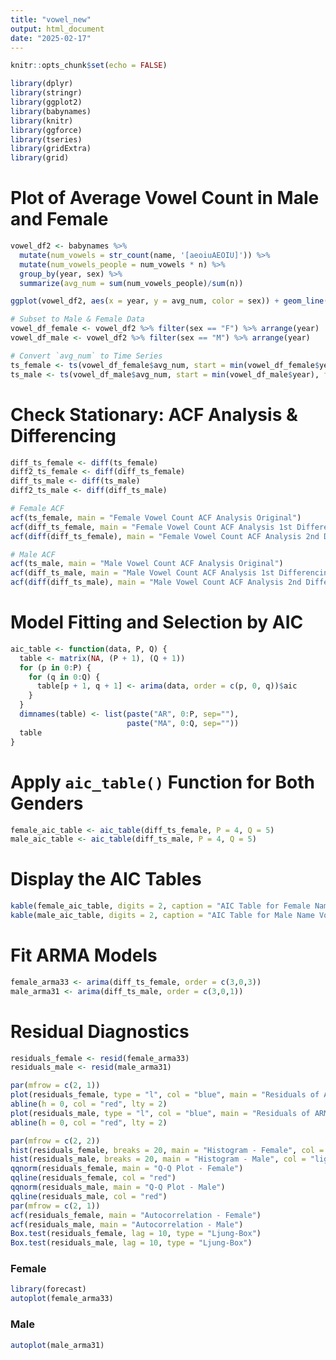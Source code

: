```yaml
---
title: "vowel_new"
output: html_document
date: "2025-02-17"
---
```


```r
knitr::opts_chunk$set(echo = FALSE)
```

```r
library(dplyr)
library(stringr)
library(ggplot2)
library(babynames)
library(knitr)
library(ggforce)
library(tseries)
library(gridExtra)
library(grid)
```
# Plot of Average Vowel Count in Male and Female
```r
vowel_df2 <- babynames %>%
  mutate(num_vowels = str_count(name, '[aeoiuAEOIU]')) %>%
  mutate(num_vowels_people = num_vowels * n) %>%
  group_by(year, sex) %>%
  summarize(avg_num = sum(num_vowels_people)/sum(n))

ggplot(vowel_df2, aes(x = year, y = avg_num, color = sex)) + geom_line()
```

```r
# Subset to Male & Female Data
vowel_df_female <- vowel_df2 %>% filter(sex == "F") %>% arrange(year)
vowel_df_male <- vowel_df2 %>% filter(sex == "M") %>% arrange(year)
```

```r
# Convert `avg_num` to Time Series
ts_female <- ts(vowel_df_female$avg_num, start = min(vowel_df_female$year), frequency = 1)
ts_male <- ts(vowel_df_male$avg_num, start = min(vowel_df_male$year), frequency = 1)
```

# Check Stationary: ACF Analysis & Differencing
```r
diff_ts_female <- diff(ts_female)
diff2_ts_female <- diff(diff_ts_female)
diff_ts_male <- diff(ts_male)
diff2_ts_male <- diff(diff_ts_male)
```

```r
# Female ACF
acf(ts_female, main = "Female Vowel Count ACF Analysis Original")
acf(diff_ts_female, main = "Female Vowel Count ACF Analysis 1st Differencing")
acf(diff(diff_ts_female), main = "Female Vowel Count ACF Analysis 2nd Differencing")
```

```r
# Male ACF
acf(ts_male, main = "Male Vowel Count ACF Analysis Original")
acf(diff_ts_male, main = "Male Vowel Count ACF Analysis 1st Differencing")
acf(diff(diff_ts_male), main = "Male Vowel Count ACF Analysis 2nd Differencing")
```

# Model Fitting and Selection by AIC
```r
aic_table <- function(data, P, Q) {
  table <- matrix(NA, (P + 1), (Q + 1))
  for (p in 0:P) {
    for (q in 0:Q) {
      table[p + 1, q + 1] <- arima(data, order = c(p, 0, q))$aic
    }
  }
  dimnames(table) <- list(paste("AR", 0:P, sep=""),
                          paste("MA", 0:Q, sep=""))
  table
}
```

# Apply `aic_table()` Function for Both Genders
```r
female_aic_table <- aic_table(diff_ts_female, P = 4, Q = 5)
male_aic_table <- aic_table(diff_ts_male, P = 4, Q = 5)
```

# Display the AIC Tables
```r
kable(female_aic_table, digits = 2, caption = "AIC Table for Female Name Vowel")
kable(male_aic_table, digits = 2, caption = "AIC Table for Male Name Vowel")
```

# Fit ARMA Models
```r
female_arma33 <- arima(diff_ts_female, order = c(3,0,3))
male_arma31 <- arima(diff_ts_male, order = c(3,0,1))
```

# Residual Diagnostics
```r
residuals_female <- resid(female_arma33)
residuals_male <- resid(male_arma31)

par(mfrow = c(2, 1))
plot(residuals_female, type = "l", col = "blue", main = "Residuals of ARMA(3,3) - Female Vowel", ylab = "Residuals")
abline(h = 0, col = "red", lty = 2)
plot(residuals_male, type = "l", col = "blue", main = "Residuals of ARMA(3,1) - Male Vowel", ylab = "Residuals")
abline(h = 0, col = "red", lty = 2)
```

```r
par(mfrow = c(2, 2))
hist(residuals_female, breaks = 20, main = "Histogram - Female", col = "lightblue")
hist(residuals_male, breaks = 20, main = "Histogram - Male", col = "lightblue")
qqnorm(residuals_female, main = "Q-Q Plot - Female")
qqline(residuals_female, col = "red")
qqnorm(residuals_male, main = "Q-Q Plot - Male")
qqline(residuals_male, col = "red")
par(mfrow = c(2, 1))
acf(residuals_female, main = "Autocorrelation - Female")
acf(residuals_male, main = "Autocorrelation - Male")
Box.test(residuals_female, lag = 10, type = "Ljung-Box")
Box.test(residuals_male, lag = 10, type = "Ljung-Box")
```

### Female
```r
library(forecast)
autoplot(female_arma33)
```

### Male
```r
autoplot(male_arma31)
```
